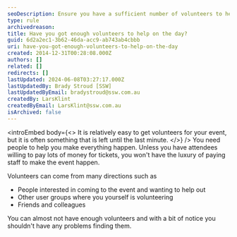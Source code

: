 ```yaml
---
seoDescription: Ensure you have a sufficient number of volunteers to help on the day by recruiting from various sources.
type: rule
archivedreason:
title: Have you got enough volunteers to help on the day?
guid: 6d2a2ec1-3b62-46da-acc9-ab743ab4cbbb
uri: have-you-got-enough-volunteers-to-help-on-the-day
created: 2014-12-31T00:28:08.000Z
authors: []
related: []
redirects: []
lastUpdated: 2024-06-08T03:27:17.000Z
lastUpdatedBy: Brady Stroud [SSW]
lastUpdatedByEmail: bradystroud@ssw.com.au
createdBy: LarsKlint
createdByEmail: LarsKlint@ssw.com.au
isArchived: false
---
```


<introEmbed
  body={<>
It is relatively easy to get volunteers for your event, but it is often something that is left until the last minute.
  </>}
/>
You need people to help you make everything happen. Unless you have attendees willing to pay lots of money for tickets, you won't have the luxury of paying staff to make the event happen.

Volunteers can come from many directions such as

- People interested in coming to the event and wanting to help out
- Other user groups where you yourself is volunteering
- Friends and colleagues

You can almost not have enough volunteers and with a bit of notice you shouldn't have any problems finding them.
